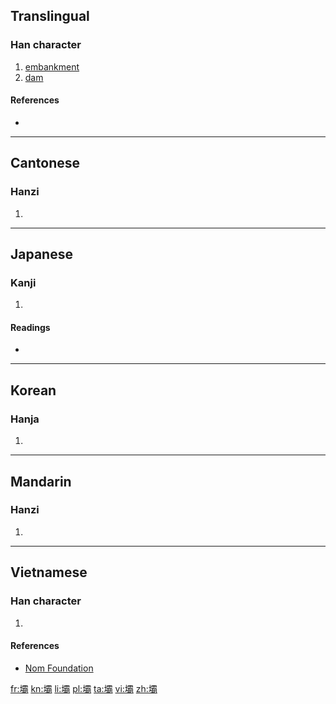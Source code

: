 {{also|坝}}
==Translingual==

===Han character===
{{Han char|rn=32|rad=土|as=21|sn=24|four=4112<sub>7</sub>|canj=土一月月 (GMBB)|ids=⿰[[土]][[霸]]}}

# [[embankment]]
# [[dam]]

====References====
* {{Han ref|kx=0242.330|dkj=05630|dj=0482.310|hdz=10502.250|uh=58E9|ud=22761|bh=C5F2|bd=50674}}

----

==Cantonese==

===Hanzi===
{{yue-hanzi|jyut=|y=ba3|sim=坝}}

# {{defn|lang=yue|sort=土21}}

----

==Japanese==

===Kanji===
{{ja-kanji|grade=|rs=土21}}

# {{defn|lang=ja|sort=土21}}

====Readings====
* {{ja-readings|on=[[は]] (ha), [[へ]] (he)|kun=[[るせき]] (ruseki)}}

----

==Korean==

===Hanja===
{{ko-hanja|hangeul=파|rv=pa|mr=p'a}}

# {{defn|lang=ko|sort=土21}}

----

==Mandarin==

===Hanzi===
{{cmn-hanzi|sim=坝|pin=[[bà]] ([[ba4]])|wg=pa<sup>4</sup>}}

# {{defn|lang=cmn|sort=土21}}

----

==Vietnamese==

===Han character===
{{vi-hantu|[[bá]]|rs=土21}}

# {{defn|lang=vi|sort=土21}}

====References====
*[http://nomfoundation.org/common/nom_details.php?codepoint=58e9 Nom Foundation]

[[fr:壩]]
[[kn:壩]]
[[li:壩]]
[[pl:壩]]
[[ta:壩]]
[[vi:壩]]
[[zh:壩]]
